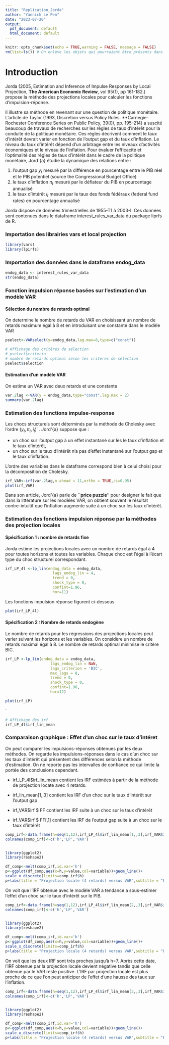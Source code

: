 ---
title: "Replication_Jorda"
author: "Yannick Le Pen"
date: "2023-07-20"
output:
  pdf_document: default
  html_document: default
---

```{r setup, include=FALSE}
knitr::opts_chunk$set(echo = TRUE,warning = FALSE, message = FALSE)
rm(list=ls()) # On enlève les objets qui pourraient être présents dans l'environnement.
```

# Introduction

Jorda (2005, Estimation and Inference of Impulse Responses by Local Projection,  **The American Economic Review**, vol 95(1), pp 161-182.) propose la méthode des projections locales pour calculer les fonctions d'impulsion-réponse.


Il illustre sa méthode en revenant sur une question de politique monétaire. L'article de Taylor (1993, Discretion versus Policy Rules. **Carnegie-Rochester Conference Series on Public Policy, 39(0), pp. 195-214) a suscité beaucoup de travaux de recherches sur les règles de taux d'intérêt pour la conduite de la politique monétaire. Ces règles décrivent comment le taux d'intérêt devrait varier en fonction de l'output gap et du taux d'inflation. Le niveau du taux d'intérêt dépend d'un arbitrage entre les niveaux d'activités économiques et le niveau de l'inflation. Pour évaluer l'efficacité et l'optimalité des règles de taux d'intérêt dans le cadre de la politique monétaire, Jord\`{a} étudie la dynamique des relations entre :


1.    l'output gap $y_{t}$ mesuré par la différence en pourcentage entre le PIB réel et le PIB potentiel (source the Congressional Budget Office)
2.    le taux d'inflation $\pi_{t}$ mesuré par le déflateur du PIB en pourcentage annualisé
3.    le taux d'intérêt $i_{t}$ mesuré par le taux des fonds fédéraux (federal fund rates) en pourcentage annualisé 


Jorda dispose de données trimestrielles de 1955-T1 à 2003-I. Ces données sont contenues dans le dataframe interest\_rules\_var\_data du package liprfs de R.



### Importation des librairies vars et local projection
```{r}
library(vars)
library(lpirfs)
```



### Importation des données dans le dataframe endog_data
```{r}
endog_data <- interest_rules_var_data
str(endog_data)
```

### Fonction impulsion réponse basées sur l'estimation d'un modèle VAR

#### Sélection du nombre de retards optimal 

On determine le nombre de retards du VAR en choisissant un nombre de retards maximum égal à 8 et en introduisant une constante dans le modèle VAR

```{r}
pselect<-VARselect(y=endog_data,lag.max=8,type=c("const"))

# Affichage des critères de sélection
# pselect$criteria
# nombre de retards optimal selon les critères de sélection
pselect$selection
```

#### Estimation d'un modèle VAR 

On estime un VAR avec deux retards et une constante

```{r}
var.2lag <-VAR(y = endog_data,type="const",lag.max = 2)
summary(var.2lag)
```


### Estimation des functions impulse-response

Les chocs structurels sont déterminés par la méthode de Cholesky avec l'ordre $(y_{t}, \pi_{t}, i_{t})'$ . Jord\'{a} suppose que :

*   un choc sur l'output gap à un effet instantané sur les le taux d'inflation et le taux d'intérêt,
*   un choc sur le taux d'intérêt n'a pas d'effet instantané sur l'output gap et le taux d'inflation.

L'ordre des variables dans le dataframe correspond bien à celui choisi pour la décomposition de Cholesky.


```{r}
irf_VAR<-irf(var.2lag,n.ahead = 11,ortho = TRUE,ci=0.95)
plot(irf_VAR)
```

Dans son article, Jord\'{a} parle de ``**price puzzle**'' pour designer le fait que dans la littérature sur les modèles VAR, on obtient souvent le résultat contre-intuitif que l'inflation augmente suite à un choc sur les taux d'intérêt. 


### Estimation des fonctions impulsion réponse par la méthodes des projection locales

#### Spécification 1 : nombre de retards fixe

Jorda estime les projections locales avec un nombre de retards égal à 4 pour toutes horizons et toutes les variables. Chaque choc est l'égal à l'écart type du choc structurel correspondant.

```{r}
irf_LP_4l <-lp_lin(endog_data = endog_data,
                     lags_endog_lin = 4,
                     trend = 0,
                     shock_type = 0,
                     confint=1.96,
                     hor=11)
```

Les fonctions impulsion réponse figurent ci-dessous
```{r}
plot(irf_LP_4l)
```

#### Spécification 2 : Nombre de retards endogène

Le nombre de retards pour les régressions des projections locales peut varier suivant les horizons et les variables. On considère un nombre de retards maximal égal à 8. Le nombre de retards optimal minimise le critère BIC.

```{r}
irf_LP <-lp_lin(endog_data = endog_data,
                    lags_endog_lin = NaN,
                    lags_criterion = 'BIC',
                    max_lags = 8,
                    trend = 0,
                    shock_type = 0,
                    confint=1.96,
                    hor=12)

plot(irf_LP)

```
`



```{r}
# Affichage des irf 
irf_LP_4l$irf_lin_mean
```


### Comparaison graphique : Effet d'un choc sur le taux d'intéret

On peut comparer les impulsions-réponses obtenues par les deux méthodes. On regarde les impulsions-réponses dans le cas d'un choc sur les taux d'intérêt qui présentent des différences selon la méthode d'estimation. On ne reporte pas les intervalles de confiance ce qui limite la portée des conclusions cependant.

*   irf_LP_4l$irf_lin_mean contient les IRF estimées à partir de la méthode de projection locate avec 4 retards.
*   irf_lin_mean[1,,3] contient les IRF d'un choc sur le taux d'intérêt sur l'output gap

*   irf_VAR$irf $ FF contient les IRF suite à un choc sur le taux d'intérêt
*   irf_VAR$irf $ FF[,1] contient les IRF de l'output gap suite à un choc sur le taux d'intérêt

```{r}
comp_irf<-data.frame(h=seq(1,12),irf_LP_4l$irf_lin_mean[1,,3],irf_VAR$irf$FF[,1])
colnames(comp_irf)<-c('h','LP','VAR')


library(ggplot2)
library(reshape2)

df_comp<-melt(comp_irf,id.var='h')
p<-ggplot(df_comp,aes(x=h,y=value,col=variable))+geom_line()+
scale_x_discrete(limits=comp_irf$h)
p+labs(title = "Projection locale (4 retards) versus VAR",subtitle = "Effet d'un choc sur le taux sur l\'output gap")
```

On voit que l'IRF obtenue avec le modèle VAR a tendance a sous-estimer l'effet d'un choc sur le taux d'intérêt sur le PIB.

```{r}
comp_irf<-data.frame(h=seq(1,12),irf_LP_4l$irf_lin_mean[2,,3],irf_VAR$irf$FF[,2])
colnames(comp_irf)<-c('h','LP','VAR')


library(ggplot2)
library(reshape2)

df_comp<-melt(comp_irf,id.var='h')
p<-ggplot(df_comp,aes(x=h,y=value,col=variable))+geom_line()+
scale_x_discrete(limits=comp_irf$h)
p+labs(title = "Projection locale (4 retards) versus VAR",subtitle = "Effet d'un choc sur le taux sur l'inflation")
```

On voit que les deux IRF sont très proches jusqu'à h=7. Après cette date, l'IRF obtenue par la projection locale devient négative tandis que celle obtenue par le VAR reste positive. L'IRF par projection locale est plus proche de ce que l'on peut anticiper de l'effet d'une hausse des taux sur l'inflation. 

```{r}
comp_irf<-data.frame(h=seq(1,12),irf_LP_4l$irf_lin_mean[3,,3],irf_VAR$irf$FF[,3])
colnames(comp_irf)<-c('h','LP','VAR')


library(ggplot2)
library(reshape2)

df_comp<-melt(comp_irf,id.var='h')
p<-ggplot(df_comp,aes(x=h,y=value,col=variable))+geom_line()+
scale_x_discrete(limits=comp_irf$h)
p+labs(title = "Projection locale (4 retards) versus VAR",subtitle = "Effet d'un choc sur le taux sur le taux")
```